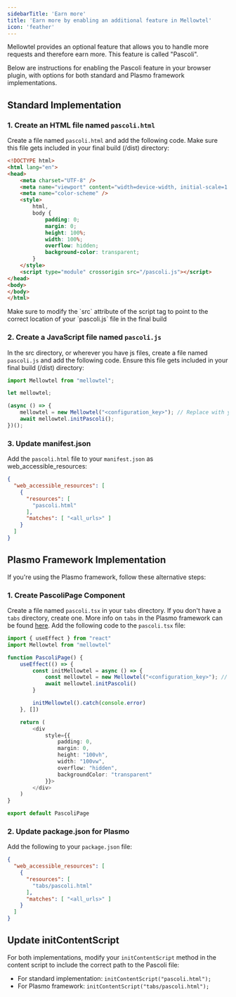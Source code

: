 ```yaml
---
sidebarTitle: 'Earn more'
title: 'Earn more by enabling an additional feature in Mellowtel'
icon: 'feather'
---
```


Mellowtel provides an optional feature that allows you to handle more requests and therefore earn more. This feature is called "Pascoli".

Below are instructions for enabling the Pascoli feature in your browser plugin, with options for both standard and Plasmo framework implementations.

## Standard Implementation

### 1. Create an HTML file named `pascoli.html`

Create a file named `pascoli.html` and add the following code. Make sure this file gets included in your final build (/dist) directory:

```html
<!DOCTYPE html>
<html lang="en">
<head>
    <meta charset="UTF-8" />
    <meta name="viewport" content="width=device-width, initial-scale=1.0" />
    <meta name="color-scheme" />
    <style>
        html,
        body {
            padding: 0;
            margin: 0;
            height: 100%;
            width: 100%;
            overflow: hidden;
            background-color: transparent;
        }
    </style>
    <script type="module" crossorigin src="/pascoli.js"></script>
</head>
<body>
</body>
</html>
```

<Warning>
    Make sure to modify the `src` attribute of the script tag to point to the correct location of your `pascoli.js` file in the final build
</Warning>

### 2. Create a JavaScript file named `pascoli.js`

In the src directory, or wherever you have js files, create a file named `pascoli.js` and add the following code. Ensure this file gets included in your final build (/dist) directory:

```javascript
import Mellowtel from "mellowtel";

let mellowtel;

(async () => {
    mellowtel = new Mellowtel("<configuration_key>"); // Replace with your configuration key
    await mellowtel.initPascoli();
})();
```

### 3. Update manifest.json

Add the `pascoli.html` file to your `manifest.json` as web_accessible_resources:

```json
{
  "web_accessible_resources": [
    {
      "resources": [
        "pascoli.html"
      ],
      "matches": [ "<all_urls>" ]
    }
  ]
}
```

## Plasmo Framework Implementation

If you're using the Plasmo framework, follow these alternative steps:

### 1. Create PascoliPage Component

Create a file named `pascoli.tsx` in your `tabs` directory. If you don't have a `tabs` directory, create one. More info on `tabs` in the Plasmo framework can be found [here](https://docs.plasmo.com/framework/tab-pages). Add the following code to the `pascoli.tsx` file:

```typescript
import { useEffect } from "react"
import Mellowtel from "mellowtel"

function PascoliPage() {
    useEffect(() => {
        const initMellowtel = async () => {
            const mellowtel = new Mellowtel("<configuration_key>"); // Replace with your configuration key
            await mellowtel.initPascoli()
        }

        initMellowtel().catch(console.error)
    }, [])

    return (
        <div
            style={{
                padding: 0,
                margin: 0,
                height: "100vh",
                width: "100vw",
                overflow: "hidden",
                backgroundColor: "transparent"
            }}>
        </div>
    )
}

export default PascoliPage
```

### 2. Update package.json for Plasmo

Add the following to your `package.json` file:

```json
{
  "web_accessible_resources": [
    {
      "resources": [
        "tabs/pascoli.html"
      ],
      "matches": [ "<all_urls>" ]
    }
  ]
}
```

## Update initContentScript

For both implementations, modify your `initContentScript` method in the content script to include the correct path to the Pascoli file:

- For standard implementation: `initContentScript("pascoli.html");`
- For Plasmo framework: `initContentScript("tabs/pascoli.html");`